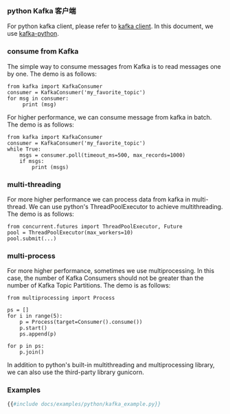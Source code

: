 ### python Kafka 客户端

For python kafka client, please refer to [kafka client](https://cwiki.apache.org/confluence/display/KAFKA/Clients#Clients-Python). In this document, we use [kafka-python](http://github.com/dpkp/kafka-python).

### consume from Kafka

The simple way to consume messages from Kafka is to read messages one by one. The demo is as follows:

```
from kafka import KafkaConsumer
consumer = KafkaConsumer('my_favorite_topic')
for msg in consumer:
     print (msg)
```

For higher performance, we can consume message from kafka in batch. The demo is as follows:

```
from kafka import KafkaConsumer
consumer = KafkaConsumer('my_favorite_topic')
while True:
    msgs = consumer.poll(timeout_ms=500, max_records=1000)
    if msgs:
        print (msgs)
```

### multi-threading

For more higher performance we can process data from kafka in multi-thread. We can use python's ThreadPoolExecutor to achieve multithreading. The demo is as follows:

```
from concurrent.futures import ThreadPoolExecutor, Future
pool = ThreadPoolExecutor(max_workers=10)
pool.submit(...)
```

### multi-process

For more higher performance, sometimes we use multiprocessing. In this case, the number of Kafka Consumers should not be greater than the number of Kafka Topic Partitions. The demo is as follows:

```
from multiprocessing import Process

ps = []
for i in range(5):
    p = Process(target=Consumer().consume())
    p.start()
    ps.append(p)

for p in ps:
    p.join()
```

In addition to python's built-in multithreading and multiprocessing library, we can also use the third-party library gunicorn.

### Examples

```py
{{#include docs/examples/python/kafka_example.py}}
```
